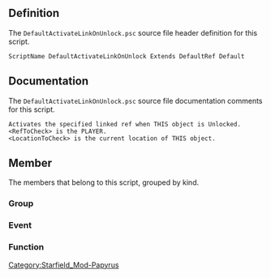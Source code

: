 {{Script_Object_Summary
| title = DefaultActivateLinkOnUnlock
| name = [[SFM:Script-DefaultActivateLinkOnUnlock|DefaultActivateLinkOnUnlock]]
| extends = [[SFM:Script-DefaultRef|DefaultRef]] → [[SFM:Script-DefaultRefParent|DefaultRefParent]] → [[SFM:Script-ObjectReference|ObjectReference]] → [[SFM:Script-Form|Form]] → [[SFM:Script-ScriptObject|ScriptObject]]
| flags = Default
}}


== Definition ==
The <code>DefaultActivateLinkOnUnlock.psc</code> source file header definition for this script.

<source lang="papyrus">
ScriptName DefaultActivateLinkOnUnlock Extends DefaultRef Default
</source>


== Documentation ==
The <code>DefaultActivateLinkOnUnlock.psc</code> source file documentation comments for this script.

<source>
Activates the specified linked ref when THIS object is Unlocked.
<RefToCheck> is the PLAYER.
<LocationToCheck> is the current location of THIS object.
</source>


== Member ==
The members that belong to this script, grouped by kind.

=== Group ===
{{Script_Object_Member_Summary
| title = Quest_Properties
| script = [[SFM:Script-DefaultActivateLinkOnUnlock|DefaultActivateLinkOnUnlock]]
| name = [[SFM:Script-DefaultActivateLinkOnUnlock/Quest_Properties|Quest_Properties]]
| kind = Group
| flags = collapsed
| documentation = Double-Click to EXPAND
}}

{{Script_Object_Member_Summary
| title = Script_Specific_Properties
| script = [[SFM:Script-DefaultActivateLinkOnUnlock|DefaultActivateLinkOnUnlock]]
| name = [[SFM:Script-DefaultActivateLinkOnUnlock/Script_Specific_Properties|Script_Specific_Properties]]
| kind = Group
}}

=== Event ===
{{Script_Object_Member_Summary
| title = OnLockStateChanged
| script = [[SFM:Script-DefaultActivateLinkOnUnlock|DefaultActivateLinkOnUnlock]]
| name = [[SFM:Script-DefaultActivateLinkOnUnlock/OnLockStateChanged|OnLockStateChanged]]
| kind = Event
}}

=== Function ===
{{Script_Object_Member_Summary
| title = GetRefsToDoSpecificThingsWith
| script = [[SFM:Script-DefaultActivateLinkOnUnlock|DefaultActivateLinkOnUnlock]]
| name = [[SFM:Script-DefaultActivateLinkOnUnlock/GetRefsToDoSpecificThingsWith|GetRefsToDoSpecificThingsWith]]
| kind = Function
| returns = ObjectReference[]
| documentation = Reimplementing Parent's empty function
}}

{{Script_Object_Member_Summary
| title = DoSpecificThing
| script = [[SFM:Script-DefaultActivateLinkOnUnlock|DefaultActivateLinkOnUnlock]]
| name = [[SFM:Script-DefaultActivateLinkOnUnlock/DoSpecificThing|DoSpecificThing]]
| kind = Function
| parameters = DefaultScriptFunctions:ParentScriptFunctionParams ParentScriptFunctionParams, ObjectReference RefToDoThingWith = none, bool LastRefToDoThingWith = true
| documentation = Reimplementing Parent's empty function
}}


[[Category:Starfield_Mod-Papyrus]]
